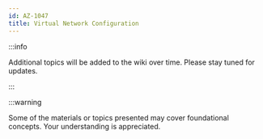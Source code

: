 ```yaml
---
id: AZ-1047
title: Virtual Network Configuration
---
```


:::info

Additional topics will be added to the wiki over time. Please stay tuned for updates.

:::

:::warning

Some of the materials or topics presented may cover foundational concepts. Your understanding is appreciated.
